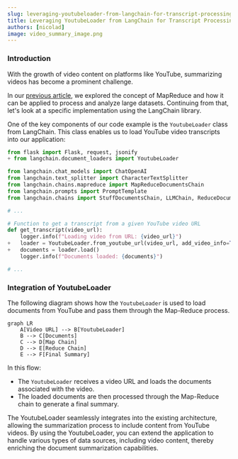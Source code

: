 ```yaml
---
slug: leveraging-youtubeloader-from-langchain-for-transcript-processing-and-summarization-with-map-reduce
title: Leveraging YoutubeLoader from LangChain for Transcript Processing and Summarization with Map-Reduce
authors: [nicolad]
image: video_summary_image.png
---
```


### Introduction

With the growth of video content on platforms like YouTube, summarizing videos has become a prominent challenge.

In our [previous article](https://openai-beyond.com/understanding-map-reduce-for-document-summarization-with-langchain), we explored the concept of MapReduce and how it can be applied to process and analyze large datasets. Continuing from that, let's look at a specific implementation using the LangChain library.

One of the key components of our code example is the `YoutubeLoader` class from LangChain. This class enables us to load YouTube video transcripts into our application:

```python
from flask import Flask, request, jsonify
+ from langchain.document_loaders import YoutubeLoader

from langchain.chat_models import ChatOpenAI
from langchain.text_splitter import CharacterTextSplitter
from langchain.chains.mapreduce import MapReduceDocumentsChain
from langchain.prompts import PromptTemplate
from langchain.chains import StuffDocumentsChain, LLMChain, ReduceDocumentsChain

# ...

# Function to get a transcript from a given YouTube video URL
def get_transcript(video_url):
    logger.info(f"Loading video from URL: {video_url}")
+   loader = YoutubeLoader.from_youtube_url(video_url, add_video_info=True)
+   documents = loader.load()
    logger.info(f"Documents loaded: {documents}")

# ...

```

### Integration of YoutubeLoader

The following diagram shows how the `YoutubeLoader` is used to load documents from YouTube and pass them through the Map-Reduce process.

```mermaid
graph LR
    A[Video URL] --> B[YoutubeLoader]
    B --> C[Documents]
    C --> D[Map Chain]
    D --> E[Reduce Chain]
    E --> F[Final Summary]
```

In this flow:

- The `YoutubeLoader` receives a video URL and loads the documents associated with the video.
- The loaded documents are then processed through the Map-Reduce chain to generate a final summary.

The YoutubeLoader seamlessly integrates into the existing architecture, allowing the summarization process to include content from YouTube videos. By using the YoutubeLoader, you can extend the application to handle various types of data sources, including video content, thereby enriching the document summarization capabilities.

